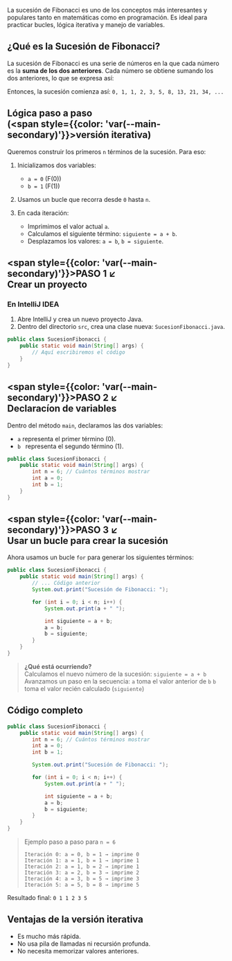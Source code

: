 
La sucesión de Fibonacci es uno de los conceptos más interesantes y populares tanto en matemáticas como en programación. Es ideal para practicar bucles, lógica iterativa y manejo de variables.

## __¿Qué es la Sucesión de Fibonacci?__

La sucesión de Fibonacci es una serie de números en la que cada número es la __suma de los dos anteriores__. Cada número se obtiene sumando los dos anteriores, lo que se expresa así:

<MathComponent formula="F(n) = F(n - 1) + F(n - 2), \quad \text{con } F(0) = 0 \text{ y } F(1) = 1" />


Entonces, la sucesión comienza así: `0, 1, 1, 2, 3, 5, 8, 13, 21, 34, ...`

## __Lógica paso a paso <br />(<span style={{color: 'var(--main-secondary)'}}>versión iterativa</span>)__

Queremos construir los primeros `n` términos de la sucesión. Para eso:

1. Inicializamos dos variables:

   * `a = 0` (F(0))
   * `b = 1` (F(1))

2. Usamos un bucle que recorra desde `0` hasta `n`.

3. En cada iteración:

   * Imprimimos el valor actual `a`.
   * Calculamos el siguiente término: `siguiente = a + b`.
   * Desplazamos los valores: `a = b`, `b = siguiente`.


## __<span style={{color: 'var(--main-secondary)'}}>PASO 1</span> ↙<br/> Crear un proyecto__

### __En IntelliJ IDEA__

1. Abre IntelliJ y crea un nuevo proyecto Java.
2. Dentro del directorio `src`, crea una clase nueva: `SucesionFibonacci.java`.

```java
public class SucesionFibonacci {
    public static void main(String[] args) {
        // Aquí escribiremos el código
    }
}
```

## __<span style={{color: 'var(--main-secondary)'}}>PASO 2</span> ↙<br/> Declaracíon de variables__

Dentro del método `main`, declaramos las dos variables:

- `a` representa el primer término (0).
- `b ` representa el segundo término (1).


```java
public class SucesionFibonacci {
    public static void main(String[] args) {
        int n = 6; // Cuántos términos mostrar
        int a = 0;
        int b = 1;
    }
}
```

## __<span style={{color: 'var(--main-secondary)'}}>PASO 3</span> ↙<br/> Usar un bucle para crear la sucesión__

Ahora usamos un bucle `for` para generar los siguientes términos:

```java
public class SucesionFibonacci {
    public static void main(String[] args) {
        // ... Código anterior
        System.out.print("Sucesión de Fibonacci: ");

        for (int i = 0; i < n; i++) {
            System.out.print(a + " ");

            int siguiente = a + b;
            a = b;
            b = siguiente;
        }
    }
}
```

> __¿Qué está ocurriendo?__  
> Calculamos el nuevo número de la sucesión: `siguiente = a + b`  
> Avanzamos un paso en la secuencia:
> `a` toma el valor anterior de `b`
> `b` toma el valor recién calculado (`siguiente`)

## __Código completo__

```java
public class SucesionFibonacci {
    public static void main(String[] args) {
        int n = 6; // Cuántos términos mostrar
        int a = 0;
        int b = 1;

        System.out.print("Sucesión de Fibonacci: ");

        for (int i = 0; i < n; i++) {
            System.out.print(a + " ");

            int siguiente = a + b;
            a = b;
            b = siguiente;
        }
    }
}
```


> Ejemplo paso a paso para `n = 6`
> ```text
> Iteración 0: a = 0, b = 1 → imprime 0
> Iteración 1: a = 1, b = 1 → imprime 1
> Iteración 2: a = 1, b = 2 → imprime 1
> Iteración 3: a = 2, b = 3 → imprime 2
> Iteración 4: a = 3, b = 5 → imprime 3
> Iteración 5: a = 5, b = 8 → imprime 5
> ```

Resultado final: `0 1 1 2 3 5`


## __Ventajas de la versión iterativa__


* Es mucho más rápida.
* No usa pila de llamadas ni recursión profunda.
* No necesita memorizar valores anteriores.

